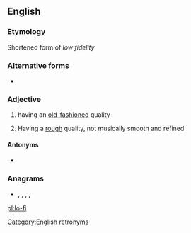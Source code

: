 ==English==

===Etymology===
Shortened form of ''low fidelity''

===Alternative forms===
* {{l|en|low-fi}}

===Adjective===
{{en-adj}}

# having an [[old-fashioned]] quality
# {{lb|en|music}} Having a [[rough]] quality, not musically smooth and refined

====Antonyms====
* {{l|en|hi-fi}}

===Anagrams===
* {{l|en|Filo}}, {{l|en|filo}}, {{l|en|FOIL}}, {{l|en|foil}}, {{l|en|LIFO}}

[[Category:English retronyms]]

[[pl:lo-fi]]